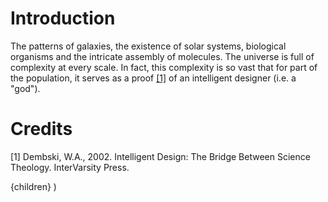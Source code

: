 # Introduction

The patterns of galaxies, the existence of solar systems, biological organisms and the intricate assembly of molecules. The universe is full of complexity at every scale.
In fact, this complexity is so vast that for part of the population, it serves as a proof [[1]](#cred_1) of an intelligent designer (i.e. a "god").



<CA />

# Credits

[1]<a name="cred_1"></a> Dembski, W.A., 2002. Intelligent Design: The Bridge Between Science Theology. InterVarsity Press.



  <LayoutPostWrapper pageIdx={2} title="Cellular Automata: Chaos from Simplicity" date="2022-09-02">
    {children}
  </LayoutPostWrapper>
)
